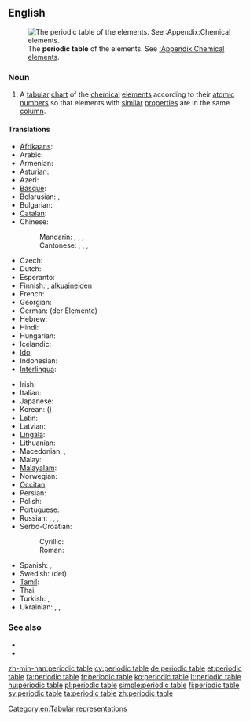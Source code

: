 ==English==
[[File:Periodic table.svg|thumb|The '''periodic table''' of the elements. See [[:Appendix:Chemical elements]].]]

===Noun===
{{en-noun|sg=[[periodic]] [[table]]}}

# {{chemistry}} A [[tabular]] [[chart]] of the [[chemical]] [[element]]s according to their [[atomic number]]s so that elements with [[similar]] [[properties]] are in the same [[column]].

====Translations====
{{trans-top|chart}}
* [[Afrikaans]]: {{t|af|periodieke tabel|xs=Afrikaans}}
* Arabic: {{t|ar|جدول دوري|جَدْوَلٌ دَوْرِيّ|m|tr=jadwal dáwriyy}}
* Armenian: {{t|hy|պարբերական աղյուսակ|tr=parberakan aghyusak}}
* [[Asturian]]: {{t-|ast|tabla periódica|f|xs=Asturian}}
* Azeri: {{t-|az|dövri cədvəl|xs=Azeri}}
* [[Basque]]: {{t|eu|taula periodikoa|xs=Basque}}
* Belarusian: {{t|be|перыядычная сістэма элементаў|f|tr=pjeryjadýčnaja sistéma eljemjéntaŭ|xs=Belarusian}}, {{t|be|табліца Мендзялеева|f|tr=tablíca Mjendzjaljéjeva|sc=Cyrl}}
* Bulgarian: {{t|bg|периодична система на елементите|f|tr=periodíčna sistéma na eleméntite}}
* [[Catalan]]: {{t|ca|taula periòdica|f}}
* Chinese:
*: Mandarin: {{t|zh|元素週期表|sc=Hani}}, {{t|zh|元素周期表|tr=yuánsù zhōuqíbiǎo|sc=Hani}}, {{t|zh|週期表|sc=Hani}}, {{t|zh|周期表|tr=zhōuqī biǎo|sc=Hani}}
*: Cantonese: {{tø|yue|元素週期表|sc=Hant}}, {{tø|yue|元素周期表|tr=jyun4 sou3 zau1 gei1 biu2|sc=Hant}}, {{tø|yue|週期表|sc=Hant}}, {{tø|yue|周期表|tr=zau1 gei1 biu2|sc=Hant}}
* Czech: {{t-|cs|periodická tabulka|f}}
* Dutch: {{t+|nl|periodiek systeem|der elementen|n}}
* Esperanto: {{t|eo|perioda tabelo|xs=Esperanto}}
* Finnish: {{t-|fi|jaksollinen järjestelmä}}, [[alkuaine#Finnish|alkuaineiden]] {{t|fi|jaksollinen järjestelmä}}
* French: {{t+|fr|tableau périodique|m}}
* Georgian: {{t|ka|ქიმიურ ელემენტთა პერიოდული სისტემა|tr=k'imiur elementt'a perioduli sistema|sc=Geor|xs=Georgian}}
* German: {{t+|de|Periodensystem}} (der Elemente) {{n}}
* Hebrew: {{t-|he|הטבלה המחזורית|f|tr=ha-ṭabelah ha-maḥazôrît}}
* Hindi: {{t|hi|आवर्त सारणी|tr=āvart sāraṇī|sc=Deva}}
* Hungarian: {{t+|hu|periódusos rendszer}}
* Icelandic: {{t|is|lotukerfi|n}}
* [[Ido]]: {{t|io|periodala tabelo|xs=Ido}}
* Indonesian: {{t|id|tabel periodik|xs=Indonesian}}
* [[Interlingua]]: {{t|ia|tabella periodic|xs=Interlingua}}
{{trans-mid}}
* Irish: {{t|ga|tábla peiriadach|m|xs=Irish}}
* Italian: {{t-|it|tavola periodica|f}}
* Japanese: {{t-|ja|周期表|tr=しゅうきひょう, shūkihyō}}
* Korean: {{t|ko|주기율표|tr=jugiyulpyo|sc=Hang}} ({{t|ko|周期律表|sc=Hani}})
* Latin: {{t|la|systema periodicum|n}}
* Latvian: {{t|lv|ķīmisko elementu periodiskā tabula|xs=Latvian}}
* [[Lingala]]: {{t|ln|etánda ya bileko|xs=Lingala}}
* Lithuanian: {{t+|lt|periodinė elementų lentelė|xs=Lithuanian}}
* Macedonian: {{t|mk|периоден систем|m|tr=perióden sístem}}, {{t|mk|периодична таблица|f|tr=periódična táblica}}
* Malay: {{t|ms|jadual berkala|xs=Malay}}
* [[Malayalam]]: {{t|ml|ആവര്ത്തനപ്പട്ടിക|sc=Mlym|xs=Malayalam}}
* Norwegian: {{t-|no|periodesystemet|n}}
* [[Occitan]]: {{t|oc|taula periodica|f|xs=Occitan}}
* Persian: {{t|fa|جدول تناوبی|tr=jadval-e tanâvobi|xs=Persian}}
* Polish: {{t+|pl|układ okresowy pierwiastków|m}}
* Portuguese: {{t+|pt|tabela periódica|f}}
* Russian: {{t|ru|периодическая система|f|tr=periodíčeskaja sistéma|sc=Cyrl}}, {{t|ru|периодическая система элементов|f|tr=periodíčeskaja sistéma eleméntov|sc=Cyrl}}, {{t|ru|таблица Менделеева|f|tr=tablíca Mendeléjeva|sc=Cyrl}}, {{t|ru|периодическая таблица|f|tr=periodíčeskaja tablíca|sc=Cyrl}}
* Serbo-Croatian:
*: Cyrillic: {{t|sh|периодни сустав елемената|m}}
*: Roman: {{t|sh|periodni sustav elemenata|m}}
* Spanish: {{t-|es|clasificación periódica|f}}, {{t-|es|tabla periódica|f}}
* Swedish: (det) {{t|sv|periodiska systemet|n}}
* [[Tamil]]: {{t|ta|ஆவர்த்தன அட்டவணை|xs=Tamil}}
* Thai: {{t|th|ตารางธาตุ|tr=dtaaraang tâat}}
* Turkish: {{t-|tr|periyodik tablo}}, {{t-|tr|periyodik cetvel}}
* Ukrainian: {{t|uk|періодична система елементів|f|tr=periodýčna systéma eleméntiv|sc=Cyrl}}, {{t|uk|періодична таблыця|f|tr=periodýčna tablýcja|sc=Cyrl}}, {{t|uk|таблиця Менделєєва|f|tr=tablýcja Mendeljéjeva|sc=Cyrl}}
{{trans-bottom}}

===See also===
* {{pedia}}
* {{commonslite}}

[[Category:en:Chemical elements| ]]
[[Category:en:Tabular representations]]

[[zh-min-nan:periodic table]]
[[cy:periodic table]]
[[de:periodic table]]
[[et:periodic table]]
[[fa:periodic table]]
[[fr:periodic table]]
[[ko:periodic table]]
[[lt:periodic table]]
[[hu:periodic table]]
[[pl:periodic table]]
[[simple:periodic table]]
[[fi:periodic table]]
[[sv:periodic table]]
[[ta:periodic table]]
[[zh:periodic table]]